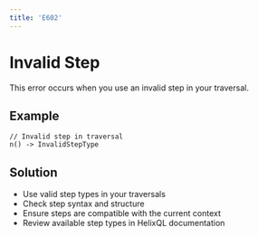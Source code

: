 ```yaml
---
title: 'E602'
---
```


# Invalid Step

This error occurs when you use an invalid step in your traversal.

## Example

```hql
// Invalid step in traversal
n() -> InvalidStepType
```

## Solution

- Use valid step types in your traversals
- Check step syntax and structure
- Ensure steps are compatible with the current context
- Review available step types in HelixQL documentation 